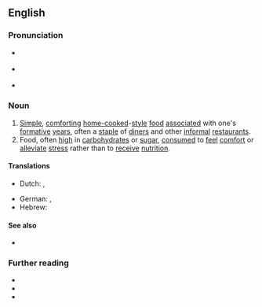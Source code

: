 ==English==
{{was wotd|2021|December|5}}

===Pronunciation===
* {{a|RP}} {{IPA|en|/ˈkʌmfət ˌfuːd/}}
* {{a|GA}} {{IPA|en|/ˈkʌmfɚt ˌfud/}}
* {{hyphenation|en|com|fort food}}

===Noun===
{{en-noun|~}} {{term-label|en|originally|US}}

# [[simple|Simple]], [[comforting#Adjective|comforting]] [[homecooked|home-cooked]]-[[style#Noun|style]] [[food]] [[associate]]d with one's [[formative]] [[year]]s, often a [[staple#Noun|staple]] of [[diner]]s and other [[informal]] [[restaurant]]s.
# Food, often [[high#Adjective|high]] in [[carbohydrate]]s or [[sugar#Noun|sugar]], [[consume]]d to [[feel#Verb|feel]] [[comfort#Noun|comfort]] or [[alleviate]] [[stress#Noun|stress]] rather than to [[receive]] [[nutrition]].
#: {{ux|en|After the relationship ended, she overindulged on '''comfort food''' every night.}}

====Translations====
{{trans-top|simple, comforting home-cooked-style food associated with one’s formative years}}
{{trans-mid}}
{{trans-bottom}}

{{trans-top|food consumed to feel comfort or alleviate stress}}
* Dutch: {{t+|nl|troosteten|n}}, {{t|nl|troostvoedsel|n}}
{{trans-mid}}
* German: {{t|de|Nervennahrung|f}}, {{t+|de|Seelentröster|m}}
* Hebrew: {{t|he|אוכל מנחם|alt=אוכל מנחם \ אֹכֶל מְנַחֵם|tr=okhél m'nakhém|m}}
{{trans-bottom}}

====See also====
* {{l|en|soul food}}

===Further reading===
* {{pedia}}
* {{R:OED Online|subentry=comfort food|subpos=n|subid=8985487|entry=comfort|pos=n|id=36890|date=1997}}
* {{R:Lexico|pos=n}}